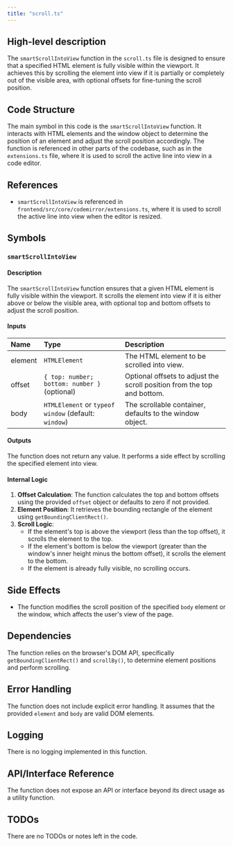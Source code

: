 ```yaml
---
title: "scroll.ts"
---
```


## High-level description
The `smartScrollIntoView` function in the `scroll.ts` file is designed to ensure that a specified HTML element is fully visible within the viewport. It achieves this by scrolling the element into view if it is partially or completely out of the visible area, with optional offsets for fine-tuning the scroll position.

## Code Structure
The main symbol in this code is the `smartScrollIntoView` function. It interacts with HTML elements and the window object to determine the position of an element and adjust the scroll position accordingly. The function is referenced in other parts of the codebase, such as in the `extensions.ts` file, where it is used to scroll the active line into view in a code editor.

## References
- `smartScrollIntoView` is referenced in `frontend/src/core/codemirror/extensions.ts`, where it is used to scroll the active line into view when the editor is resized.

## Symbols

### `smartScrollIntoView`
#### Description
The `smartScrollIntoView` function ensures that a given HTML element is fully visible within the viewport. It scrolls the element into view if it is either above or below the visible area, with optional top and bottom offsets to adjust the scroll position.

#### Inputs
| Name   | Type                          | Description                                                                 |
|:-------|:------------------------------|:----------------------------------------------------------------------------|
| element| `HTMLElement`                 | The HTML element to be scrolled into view.                                  |
| offset | `{ top: number; bottom: number }` (optional) | Optional offsets to adjust the scroll position from the top and bottom.     |
| body   | `HTMLElement` or `typeof window` (default: `window`) | The scrollable container, defaults to the window object.                    |

#### Outputs
The function does not return any value. It performs a side effect by scrolling the specified element into view.

#### Internal Logic
1. **Offset Calculation**: The function calculates the top and bottom offsets using the provided `offset` object or defaults to zero if not provided.
2. **Element Position**: It retrieves the bounding rectangle of the element using `getBoundingClientRect()`.
3. **Scroll Logic**:
   - If the element's top is above the viewport (less than the top offset), it scrolls the element to the top.
   - If the element's bottom is below the viewport (greater than the window's inner height minus the bottom offset), it scrolls the element to the bottom.
   - If the element is already fully visible, no scrolling occurs.

## Side Effects
- The function modifies the scroll position of the specified `body` element or the window, which affects the user's view of the page.

## Dependencies
The function relies on the browser's DOM API, specifically `getBoundingClientRect()` and `scrollBy()`, to determine element positions and perform scrolling.

## Error Handling
The function does not include explicit error handling. It assumes that the provided `element` and `body` are valid DOM elements.

## Logging
There is no logging implemented in this function.

## API/Interface Reference
The function does not expose an API or interface beyond its direct usage as a utility function.

## TODOs
There are no TODOs or notes left in the code.